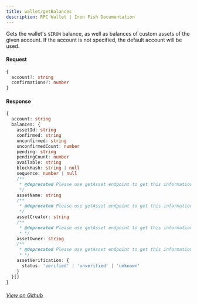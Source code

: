 ```yaml
---
title: wallet/getBalances
description: RPC Wallet | Iron Fish Documentation
---
```


Gets the wallet's `$IRON` balance, as well as balances of custom assets of the given account. If the account is not specified, the default account will be used.

#### Request

```ts
{
  account?: string
  confirmations?: number
}
```

#### Response

```ts
{
  account: string
  balances: {
    assetId: string
    confirmed: string
    unconfirmed: string
    unconfirmedCount: number
    pending: string
    pendingCount: number
    available: string
    blockHash: string | null
    sequence: number | null
    /**
     * @deprecated Please use getAsset endpoint to get this information
     */
    assetName: string
    /**
     * @deprecated Please use getAsset endpoint to get this information
     */
    assetCreator: string
    /**
     * @deprecated Please use getAsset endpoint to get this information
     * */
    assetOwner: string
    /**
     * @deprecated Please use getAsset endpoint to get this information
     * */
    assetVerification: {
      status: 'verified' | 'unverified' | 'unknown'
    }
  }[]
}
```

###### [View on Github](https://github.com/iron-fish/ironfish/blob/master/ironfish/src/rpc/routes/wallet/getBalances.ts)
